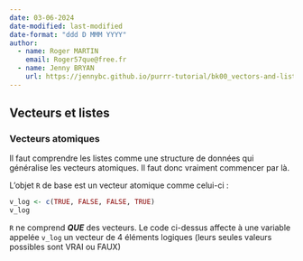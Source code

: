 ```yaml
---
date: 03-06-2024
date-modified: last-modified
date-format: "ddd D MMM YYYY"
author:
  - name: Roger MARTIN
    email: Roger57que@free.fr
  - name: Jenny BRYAN
    url: https://jennybc.github.io/purrr-tutorial/bk00_vectors-and-lists.html
---
```


## Vecteurs et listes

### Vecteurs atomiques
Il faut comprendre les listes comme une structure de données qui généralise les vecteurs atomiques. Il faut donc vraiment commencer par là.

L'objet `R` de base est un vecteur atomique comme celui-ci :

```r
v_log <- c(TRUE, FALSE, FALSE, TRUE)
v_log
```

::: {.callout-note}
`R` ne comprend ***QUE*** des vecteurs. Le code ci-dessus affecte à une variable appelée `v_log` un vecteur de $4$ éléments logiques (leurs seules valeurs possibles sont VRAI ou FAUX)
:::








